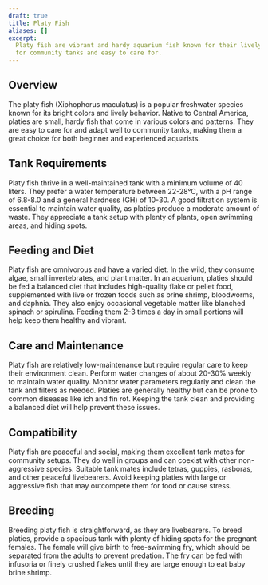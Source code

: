 ```yaml
---
draft: true
title: Platy Fish
aliases: []
excerpt:
  Platy fish are vibrant and hardy aquarium fish known for their lively behavior and varied colorations. They are ideal
  for community tanks and easy to care for.
---
```


## Overview

The platy fish (Xiphophorus maculatus) is a popular freshwater species known for its bright colors and lively behavior.
Native to Central America, platies are small, hardy fish that come in various colors and patterns. They are easy to care
for and adapt well to community tanks, making them a great choice for both beginner and experienced aquarists.

## Tank Requirements

Platy fish thrive in a well-maintained tank with a minimum volume of 40 liters. They prefer a water temperature between
22-28°C, with a pH range of 6.8-8.0 and a general hardness (GH) of 10-30. A good filtration system is essential to
maintain water quality, as platies produce a moderate amount of waste. They appreciate a tank setup with plenty of
plants, open swimming areas, and hiding spots.

## Feeding and Diet

Platy fish are omnivorous and have a varied diet. In the wild, they consume algae, small invertebrates, and plant
matter. In an aquarium, platies should be fed a balanced diet that includes high-quality flake or pellet food,
supplemented with live or frozen foods such as brine shrimp, bloodworms, and daphnia. They also enjoy occasional
vegetable matter like blanched spinach or spirulina. Feeding them 2-3 times a day in small portions will help keep them
healthy and vibrant.

## Care and Maintenance

Platy fish are relatively low-maintenance but require regular care to keep their environment clean. Perform water
changes of about 20-30% weekly to maintain water quality. Monitor water parameters regularly and clean the tank and
filters as needed. Platies are generally healthy but can be prone to common diseases like ich and fin rot. Keeping the
tank clean and providing a balanced diet will help prevent these issues.

## Compatibility

Platy fish are peaceful and social, making them excellent tank mates for community setups. They do well in groups and
can coexist with other non-aggressive species. Suitable tank mates include tetras, guppies, rasboras, and other peaceful
livebearers. Avoid keeping platies with large or aggressive fish that may outcompete them for food or cause stress.

## Breeding

Breeding platy fish is straightforward, as they are livebearers. To breed platies, provide a spacious tank with plenty
of hiding spots for the pregnant females. The female will give birth to free-swimming fry, which should be separated
from the adults to prevent predation. The fry can be fed with infusoria or finely crushed flakes until they are large
enough to eat baby brine shrimp.
